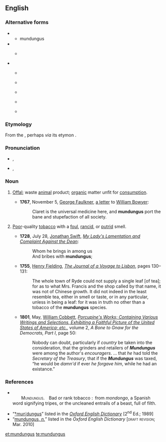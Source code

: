 ==English==

===Alternative forms===
{{rel-top|Variant spellings}}
* {{forms|α|1|resembling a singular noun of the [[Appendix:Latin second declension|Latin second declension]]}}
** mundungus {{defdate|17th century onward}}
* {{forms|β|1|with an ending resembling its Spanish etymon}}
** {{l|en|mundungo}} {{defdate|17th–20th centuries}}
{{rel-mid}}
* {{forms|γ|5|''{{l|en|plurale tantum|pluralia tantum}}''}}
** {{l|en|mondongas}} {{defdate|17th century}}
** {{l|en|mundungas}} {{defdate|17th century}}
** {{l|en|mundungoes}} {{defdate|17th century}}
** {{l|en|mundungo's|mundungo’s}} {{defdate|17th century}}
** {{l|en|mundungos}} {{defdate|17th century}}
{{rel-bottom|note=The {{lang|grc|γ}} forms are ''pluralia tantum'', with implied singular senses. The {{lang|grc|α}} form is a remodelling of the {{lang|grc|β}} form on the pattern of masculine nouns from Latin’s second declension.}}

===Etymology===
From the {{etyl|es|en}} {{term|mondongo||tripe”, “entrails|lang=es}}, perhaps ''via'' its {{etyl|en|-}} etymon {{term|mondongo|lang=en}}.

===Pronunciation===
* {{a|RP}} {{enPR|mŭndŭngʹgəs}}, {{IPA|/mʌnˈdʌŋɡəs/}}
* {{a|US}} {{enPR|mən'dəngʹgəs}}, {{IPA|/ˌmənˈdəŋɡəs/}}

===Noun===
{{en-noun|-}}

# {{context|obsolete|lang=en}} [[offal|Offal]]; waste [[animal]] product; [[organic]] matter unfit for [[consumption]].
#* '''1767''', November 5, [[w:George Faulkner|George Faulkner]], [http://books.google.co.uk/books?id=D3rPAAAAMAAJ&pg=PA466 a letter] to [[w:William Bowyer (1663–1737)|William Bowyer]]:
#*: Claret is the universal medicine here, and '''mundungus''' port the bane and stupefaction of all society.
# {{context|archaic|lang=en}} [[poor|Poor]]-quality [[tobacco]] with a [[foul]], [[rancid]], or [[putrid]] smell.
#* '''1728''', July 28, [[w:Jonathan Swift|Jonathan Swift]], [http://books.google.co.uk/books?id=cloOAAAAQAAJ&pg=PA75 ''My Lady's Lamentation and Complaint Against the Dean'']:
#*: Whom he brings in among us<br>And bribes with '''mundungus''';
#* '''1755''', [[w:Henry Fielding|Henry Fielding]], [http://books.google.co.uk/books?id=yE0JAAAAQAAJ&pg=PA131 ''The Journal of a Voyage to Lisbon''], pages 130–131:
#*: The whole town of Ryde could not supply a single leaf [of tea]; for as to what Mrs. Francis and the shop called by that name, it was not of Chinese growth.  It did not indeed in the least resemble tea, either in smell or taste, or in any particular, unless in being a leaf: for it was in truth no other than a tobacco of the '''mundungus''' species.
#* '''1801''', May, [[w:William Cobbett|William Cobbett]], [http://books.google.co.uk/books?id=OrUTAAAAYAAJ&pg=PA50 ''Porcupine's Works; Containing Various Writings and Selections, Exhibiting a Faithful Picture of the United States of America; etc.''], volume 2, ''A Bone to Gnaw for the Democrats, Part I'', page 50:
#*: Nobody can doubt, particularly if ''country'' be taken into the consideration, that the grinders and retailers of '''''Mundungus''''' were among the author's ''encouragers''. … that ''he'' had told the ''Secretary of the Treasury'', that if the '''''Mundungus''''' was taxed, “he would be ''damn'd'' if ever ''he forgave him'', while he had an existance.”

===References===
* {{R:1811 Vulgar Tongue}}<br/>  <span style="font-variant:small-caps">Mundungus.</span> Bad or rank tobacco : from ''mondongo'', a Spanish word signifying tripes, or the uncleaned entrails of a beast, full of filth.
* “<span class="plainlinks">[http://ed2.oed.com/cgi/display/00153633 †munˈdungus]</span>” listed in the ''[[w:Oxford English Dictionary|Oxford English Dictionary]]'' [2<sup>nd</sup> Ed.; 1989]
* “<span class="plainlinks">[http://dictionary.oed.com/cgi/entry/00318586 mundungus, ''n.'']</span>” listed in the ''Oxford English Dictionary'' [<span style="font-variant:small-caps">draft revision</span>; Mar. 2010]

[[et:mundungus]]
[[te:mundungus]]